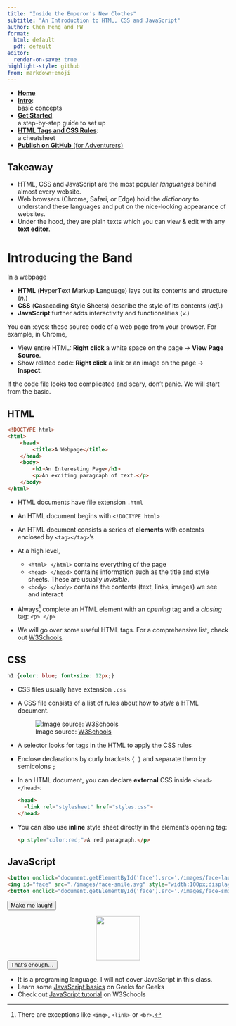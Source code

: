 ```yaml
---
title: "Inside the Emperor's New Clothes"
subtitle: "An Introduction to HTML, CSS and JavaScript"
author: Chen Peng and FW
format: 
  html: default
  pdf: default
editor:
  render-on-save: true
highlight-style: github
from: markdown+emoji
---
```


::: {.column-margin}
* [**Home**](./)
* [**Intro**](./html-css-js-handout.html):  
  basic concepts
* [**Get Started**](./get-started.html):  
  a step-by-step guide to set up
* [**HTML Tags and CSS Rules**](./cheatsheet.html):  
  a cheatsheet
* [**Publish on GitHub** (for Adventurers)](./github.html)
:::

::: {.callout-tip}

# Takeaway

* HTML, CSS and JavaScript are the most popular _languanges_ behind almost every website.
* Web browsers (Chrome, Safari, or Edge) hold the _dictionary_ to understand these languages and put on the nice-looking appearance of websites.
* Under the hood, they are plain texts which you can view & edit with any <b>text editor</b>. 
:::

# Introducing the Band

In a webpage

* **HTML** (**H**yper**T**ext **M**arkup **L**anguage) lays out its contents and structure (_n._)
* **CSS** (**C**asacading **S**tyle **S**heets) describe the style of its contents (_adj._)
* **JavaScript** further adds interactivity and functionalities (_v._)

You can :eyes: these source code of a web page from your browser.
For example, in Chrome, 

* View entire HTML: **Right click** a white space on the page -> **View Page Source**. 
* Show related code: **Right click** a link or an image on the page -> **Inspect**. 

If the code file looks too complicated and scary, don't panic.
We will start from the basic.

## HTML

```html
<!DOCTYPE html>
<html>
    <head>
        <title>A Webpage</title>
    </head>
    <body>
        <h1>An Interesting Page</h1>
        <p>An exciting paragraph of text.</p>
    </body>
</html>
```

* HTML documents have file extension `.html`

* An HTML document begins with `<!DOCTYPE html>`

* An HTML document consists a series of **elements** with contents enclosed by `<tag></tag>`'s

* At a high level, 
  * `<html> </html>` contains everything of the page
  * `<head> </head>` contains information such as the title and style sheets. These are usually _invisible_.
  * `<body> </body>` contains the contents (text, links, images) we see and interact

* Always[^close-tag] complete an HTML element with an _opening_ tag and a _closing_ tag: `<p> </p>`

[^close-tag]: There are exceptions like `<img>`, `<link>` or `<br>`.

* We will go over some useful HTML tags. For a comprehensive list, check out [W3Schools](https://www.w3schools.com/TAGS/ref_byfunc.asp).
 
## CSS

```css
h1 {color: blue; font-size: 12px;}
```

* CSS files usually have extension `.css`
* A CSS file consists of a list of rules about how to _style_ a HTML document.  

  ![Image source: [W3Schools](https://www.w3schools.com/css/css_syntax.asp)](https://www.w3schools.com/css/img_selector.gif){#fig-css-rule fig-align="center"}
  
* A selector looks for tags in the HTML to apply the CSS rules
* Enclose declarations by curly brackets `{ }` and separate them by semicolons `;`
* In an HTML document, you can declare **external** CSS inside `<head> </head>`:
  
  ```html
  <head>
    <link rel="stylesheet" href="styles.css">
  </head>
  ```
* You can also use **inline** style sheet directly in the element's opening tag:
  ```html
  <p style="color:red;">A red paragraph.</p>
  ```

## JavaScript

```html
<button onclick="document.getElementById('face').src='./images/face-laugh.svg'">Make me laugh!</button>
<img id="face" src="./images/face-smile.svg" style="width:100px;display:block;margin-left:auto;margin-right:auto">
<button onclick="document.getElementById('face').src='./images/face-smile.svg'">That's enough...</button>
```

<button onclick="document.getElementById('face').src='./images/face-laugh.svg'">Make me laugh!</button>
<img id="face" src="./images/face-smile.svg" style="width:100px;display:block;margin-left:auto;margin-right:auto">
<button onclick="document.getElementById('face').src='./images/face-smile.svg'">That's enough...</button>

* It is a programing language. I will not cover JavaScript in this class.
* Learn some [JavaScript basics](https://www.geeksforgeeks.org/javascript-cheat-sheet-a-basic-guide-to-javascript/) on Geeks for Geeks
* Check out [JavaScript tutorial](https://www.w3schools.com/js/default.asp) on W3Schools
